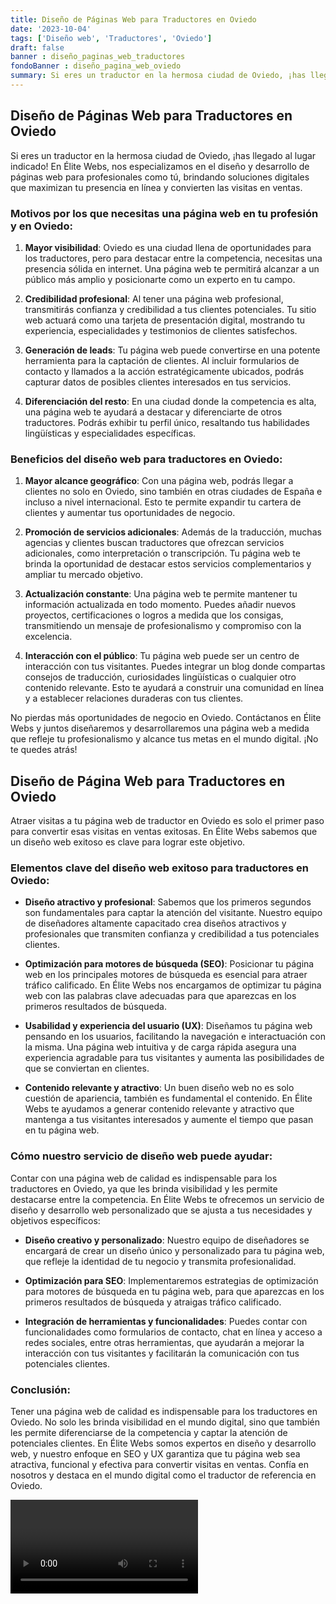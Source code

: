```yaml
---
title: Diseño de Páginas Web para Traductores en Oviedo
date: '2023-10-04'
tags: ['Diseño web', 'Traductores', 'Oviedo']
draft: false
banner : diseño_paginas_web_traductores
fondoBanner : diseño_pagina_web_oviedo
summary: Si eres un traductor en la hermosa ciudad de Oviedo, ¡has llegado al lugar indicado! En Élite Webs, nos especializamos en el diseño y desarrollo de páginas web para profesionales como tú, brindando soluciones digitales que maximizan tu presencia en línea y convierten las visitas en ventas.
---
```


## Diseño de Páginas Web para Traductores en Oviedo

Si eres un traductor en la hermosa ciudad de Oviedo, ¡has llegado al lugar indicado! En Élite Webs, nos especializamos en el diseño y desarrollo de páginas web para profesionales como tú, brindando soluciones digitales que maximizan tu presencia en línea y convierten las visitas en ventas.

### Motivos por los que necesitas una página web en tu profesión y en Oviedo:

1. **Mayor visibilidad**: Oviedo es una ciudad llena de oportunidades para los traductores, pero para destacar entre la competencia, necesitas una presencia sólida en internet. Una página web te permitirá alcanzar a un público más amplio y posicionarte como un experto en tu campo.

2. **Credibilidad profesional**: Al tener una página web profesional, transmitirás confianza y credibilidad a tus clientes potenciales. Tu sitio web actuará como una tarjeta de presentación digital, mostrando tu experiencia, especialidades y testimonios de clientes satisfechos.

3. **Generación de leads**: Tu página web puede convertirse en una potente herramienta para la captación de clientes. Al incluir formularios de contacto y llamados a la acción estratégicamente ubicados, podrás capturar datos de posibles clientes interesados en tus servicios.

4. **Diferenciación del resto**: En una ciudad donde la competencia es alta, una página web te ayudará a destacar y diferenciarte de otros traductores. Podrás exhibir tu perfil único, resaltando tus habilidades lingüísticas y especialidades específicas.

### Beneficios del diseño web para traductores en Oviedo:

1. **Mayor alcance geográfico**: Con una página web, podrás llegar a clientes no solo en Oviedo, sino también en otras ciudades de España e incluso a nivel internacional. Esto te permite expandir tu cartera de clientes y aumentar tus oportunidades de negocio.

2. **Promoción de servicios adicionales**: Además de la traducción, muchas agencias y clientes buscan traductores que ofrezcan servicios adicionales, como interpretación o transcripción. Tu página web te brinda la oportunidad de destacar estos servicios complementarios y ampliar tu mercado objetivo.

3. **Actualización constante**: Una página web te permite mantener tu información actualizada en todo momento. Puedes añadir nuevos proyectos, certificaciones o logros a medida que los consigas, transmitiendo un mensaje de profesionalismo y compromiso con la excelencia.

4. **Interacción con el público**: Tu página web puede ser un centro de interacción con tus visitantes. Puedes integrar un blog donde compartas consejos de traducción, curiosidades lingüísticas o cualquier otro contenido relevante. Esto te ayudará a construir una comunidad en línea y a establecer relaciones duraderas con tus clientes.

No pierdas más oportunidades de negocio en Oviedo. Contáctanos en Élite Webs y juntos diseñaremos y desarrollaremos una página web a medida que refleje tu profesionalismo y alcance tus metas en el mundo digital. ¡No te quedes atrás!

<GifSeo />

<Cta />

## Diseño de Página Web para Traductores en Oviedo

Atraer visitas a tu página web de traductor en Oviedo es solo el primer paso para convertir esas visitas en ventas exitosas. En Élite Webs sabemos que un diseño web exitoso es clave para lograr este objetivo.

### Elementos clave del diseño web exitoso para traductores en Oviedo:

- **Diseño atractivo y profesional**: Sabemos que los primeros segundos son fundamentales para captar la atención del visitante. Nuestro equipo de diseñadores altamente capacitado crea diseños atractivos y profesionales que transmiten confianza y credibilidad a tus potenciales clientes.

- **Optimización para motores de búsqueda (SEO)**: Posicionar tu página web en los principales motores de búsqueda es esencial para atraer tráfico calificado. En Élite Webs nos encargamos de optimizar tu página web con las palabras clave adecuadas para que aparezcas en los primeros resultados de búsqueda.

- **Usabilidad y experiencia del usuario (UX)**: Diseñamos tu página web pensando en los usuarios, facilitando la navegación e interactuación con la misma. Una página web intuitiva y de carga rápida asegura una experiencia agradable para tus visitantes y aumenta las posibilidades de que se conviertan en clientes.

- **Contenido relevante y atractivo**: Un buen diseño web no es solo cuestión de apariencia, también es fundamental el contenido. En Élite Webs te ayudamos a generar contenido relevante y atractivo que mantenga a tus visitantes interesados y aumente el tiempo que pasan en tu página web.

### Cómo nuestro servicio de diseño web puede ayudar:

Contar con una página web de calidad es indispensable para los traductores en Oviedo, ya que les brinda visibilidad y les permite destacarse entre la competencia. En Élite Webs te ofrecemos un servicio de diseño y desarrollo web personalizado que se ajusta a tus necesidades y objetivos específicos:

- **Diseño creativo y personalizado**: Nuestro equipo de diseñadores se encargará de crear un diseño único y personalizado para tu página web, que refleje la identidad de tu negocio y transmita profesionalidad.

- **Optimización para SEO**: Implementaremos estrategias de optimización para motores de búsqueda en tu página web, para que aparezcas en los primeros resultados de búsqueda y atraigas tráfico calificado.

- **Integración de herramientas y funcionalidades**: Puedes contar con funcionalidades como formularios de contacto, chat en línea y acceso a redes sociales, entre otras herramientas, que ayudarán a mejorar la interacción con tus visitantes y facilitarán la comunicación con tus potenciales clientes.

### Conclusión:

Tener una página web de calidad es indispensable para los traductores en Oviedo. No solo les brinda visibilidad en el mundo digital, sino que también les permite diferenciarse de la competencia y captar la atención de potenciales clientes. En Élite Webs somos expertos en diseño y desarrollo web, y nuestro enfoque en SEO y UX garantiza que tu página web sea atractiva, funcional y efectiva para convertir visitas en ventas. Confía en nosotros y destaca en el mundo digital como el traductor de referencia en Oviedo.

<Video />

<CtaBot job='Traductores' city='Oviedo'/>

<Gmaps query='Oviedo+españa+maps' />